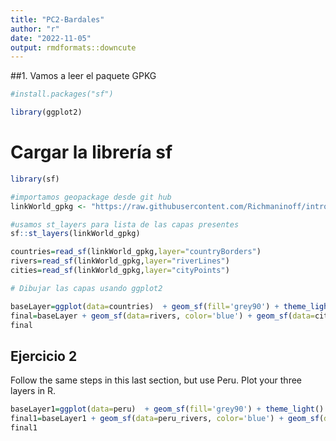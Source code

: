 ```yaml
---
title: "PC2-Bardales"
author: "r"
date: "2022-11-05"
output: rmdformats::downcute
---
```


##1. Vamos a leer el paquete GPKG 


```r
#install.packages("sf")
```
```r
library(ggplot2)
```
# Cargar la librería sf
```r
library(sf)
```

```r
#importamos geopackage desde git hub
linkWorld_gpkg <- "https://raw.githubusercontent.com/Richmaninoff/introgeodf/main/maps/worldMap.gpkg"
```
```r
#usamos st_layers para lista de las capas presentes 
sf::st_layers(linkWorld_gpkg) 
```

```r
countries=read_sf(linkWorld_gpkg,layer="countryBorders")
rivers=read_sf(linkWorld_gpkg,layer="riverLines")
cities=read_sf(linkWorld_gpkg,layer="cityPoints")
```


```r
# Dibujar las capas usando ggplot2

baseLayer=ggplot(data=countries)  + geom_sf(fill='grey90') + theme_light()
final=baseLayer + geom_sf(data=rivers, color='blue') + geom_sf(data=cities, color='red') 
final
```

## Ejercicio 2

Follow the same steps in this last section, but use Peru.
Plot your three layers in R.

```r
baseLayer1=ggplot(data=peru)  + geom_sf(fill='grey90') + theme_light()
final1=baseLayer1 + geom_sf(data=peru_rivers, color='blue') + geom_sf(data=peru_cities, color='red') 
final1
```


